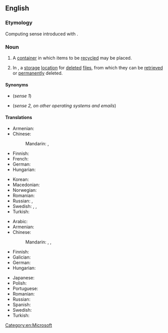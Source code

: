 ==English==

===Etymology===
Computing sense introduced with {{w|Windows 95}}.

===Noun===
{{en-noun}}

# A [[container]] in which items to be [[recycled]] may be placed.
# {{lb|en|computing}} In {{w|Microsoft Windows}}, a [[storage]] [[location]] for [[delete]]d [[file]]s, from which they can be [[retrieved]] or [[permanently]] deleted.

====Synonyms====
* {{l|en|recycling bin}} (''sense 1'')
* {{l|en|trash}} (''sense 2, on other operating systems and emails'')

====Translations====
{{trans-top|container}}
* Armenian: {{t+|hy|աղբաման|sc=Armn}}
* Chinese:
*: Mandarin: {{t|cmn|資源回收筒|sc=Hani}}, {{t|cmn|资源回收筒|tr=zīyuán huíshōu tǒng|sc=Hani}}
* Finnish: {{t|fi|kierrätysastia}}
* French: {{t+|fr|corbeille|f}}
* German: {{t+|de|Papierkorb|m}}
* Hungarian: {{t+|hu|lomtár}}
{{trans-mid}}
* Korean: {{t+|ko|휴지통|sc=Kore}}
* Macedonian: {{t|mk|ка́нта за рецикли́рање|f|sc=Cyrl}}
* Norwegian: {{t|no|papirkurv}}
* Romanian: {{t|ro|coș de reciclare|n}}
* Russian: {{t|ru|му́сорная корзи́на|f}}, {{t+|ru|корзи́на|f}} {{qualifier|для му́сор}}
* Swedish: {{t+|sv|papperskorg|c}}, {{t+|sv|soptunna|c}}, {{t|sv|återvinningscontainer|c}}
* Turkish: {{t|tr|geri dönüşüm kutusu}}
{{trans-bottom}}

{{trans-top|(computing) in Microsoft Windows, a storage location for deleted files}}
* Arabic: {{t|ar|سَلَّة الْمَحْذُوفَات|f}}
* Armenian: {{t+|hy|աղբաման|sc=Armn}}
* Chinese:
*: Mandarin: {{t|cmn|資源回收筒|sc=Hani}}, {{t|cmn|资源回收筒|tr=zīyuán huíshōu tǒng|sc=Hani}}, {{t|cmn|回收站|tr=huíshōuzhàn}}
* Finnish: {{t+|fi|roskakori}}
* Galician: {{t|gl|papeleira de reciclaxe|f}}
* German: {{t+|de|Papierkorb|m}}
* Hungarian: {{t+|hu|lomtár}}
{{trans-mid}}
* Japanese: {{t|ja|ごみ箱|tr=ごみばこ, gomibako|sc=Jpan}}
* Polish: {{t+|pl|kosz|m}}
* Portuguese: {{t+|pt|reciclagem|f}}
* Romanian: {{t|ro|coș de gunoi|n}}
* Russian: {{t|ru|му́сорная корзи́на|f}}
* Spanish: {{t|es|papelera de reciclaje|f}}
* Swedish: {{t+|sv|papperskorg|c}}
* Turkish: {{t|tr|geri dönüşüm kutusu}}
{{trans-bottom}}

[[Category:en:Microsoft]]